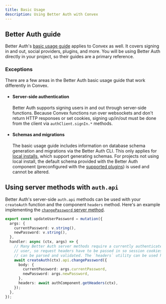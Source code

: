 ```yaml
---
title: Basic Usage
description: Using Better Auth with Convex
---
```


## Better Auth guide

Better Auth's [basic usage guide](https://www.better-auth.com/docs/basic-usage)
applies to Convex as well. It covers signing in and out, social providers,
plugins, and more. You will be using Better Auth directly in your
project, so their guides are a primary reference.

### Exceptions

There are a few areas in the Better Auth basic usage guide that work differently
in Convex.

- #### Server-side authentication

  Better Auth supports signing users in and out through server-side functions. Because
  Convex functions run over websockets and don't return HTTP responses or set
  cookies, signing up/in/out must be done from the client via
  `authClient.signIn.*` methods.

- #### Schemas and migrations

  The basic usage guide includes information on database schema generation and
  migrations via the Better Auth CLI. This only applies for [local
  installs](/local-install), which support generating schemas. For projects not
  using local install, the default schema provided with the Better Auth
  component (preconfigured with the [supported
  plugins](/supported-plugins)) is used and cannot be altered.

## Using server methods with `auth.api`

Better Auth's server-side `auth.api` methods can be used with your `createAuth`
function and the component `headers` method. Here's an example implementing the [`changePassword` server
method](https://www.better-auth.com/docs/concepts/users-accounts#api-method-change-password).

```ts
export const updateUserPassword = mutation({
  args: {
    currentPassword: v.string(),
    newPassword: v.string(),
  },
  handler: async (ctx, args) => {
    // Many Better Auth server methods require a currently authenticated
    // user, so request headers have to be passed in so session cookies
    // can be parsed and validated. The `headers` utility can be used here.
    await createAuth(ctx).api.changePassword({
      body: {
        currentPassword: args.currentPassword,
        newPassword: args.newPassword,
      },
      headers: await authComponent.getHeaders(ctx),
    });
  },
});
```

